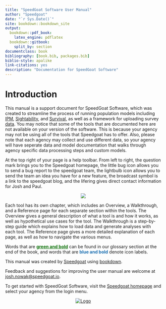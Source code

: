 ```yaml
---
title: "SpeedGoat Software User Manual"
author: "Speedgoat"
date: "`r Sys.Date()`"
site: bookdown::bookdown_site
output:
  bookdown::pdf_book:
    latex_engine: pdflatex
  bookdown::gitbook:
    split_by: section
documentclass: book
bibliography: [book.bib, packages.bib]
biblio-style: apalike
link-citations: yes
description: "Documentation for SpeedGoat Software"
---
```


# Introduction

This manual is a support document for SpeedGoat Software, which was created to streamline the process of running population models including [IPM](#ipm), [Sightability](#sight), and [Survival](#surv), as well as a framework for uploading survey [data](#de). You may notice that some of the tools that are documented here are not available on your version of the software. This is because your agency may not be using all of the tools that Speedgoat has to offer. Also, please note that each agency may collect and use different data, so your agency will have seperate data and model documentation that walks through agency specific data processing steps and custom models.

At the top right of your page is a help toolbar. From left to right, the question mark brings you to the Speedgoat homepage, the little bug icon allows you to send a bug report to the speedgoat team, the lightbulb icon allows you to send the team an idea you have for a new feature, the broadcast symbol is a link to the speedgoat blog, and the lifering gives direct contact information for Josh and Paul.

<center>![](./www/index_walk1.png)</center>

Each tool has its own chapter, which includes an Overview, a Walkthrough, and a Reference page for each separate section within the tools. The Overview gives a general description of what a tool is and how it works, as well as hypothetical use cases for the tool. The Walkthrough is a step-by-step guide which explains how to load data and generate analyses with each tool. The Reference page gives a more detailed explanation of each page, as well as how to navigate the various menus.

Words that are [<b>green and bold</b>](#gl){style="color: #086e04;"} can be found in our glossary section at the end of the book, and words that are [<b>blue and bold</b>]{style="color: #196eb0;"} denote icon labels.

This manual was created by [Speedgoat](https://www.speedgoat.io) using [bookdown](https://bookdown.org/).

Feedback and suggestions for improving the user manual are welcome at [josh.nowak@speedgoat.io](mailto:josh.nowak@speedgoat.io?&subject=PopR%20Documentation%20Feedback).

To get started with SpeedGoat Software, visit the [Speedgoat homepage](https://www.speedgoat.io/) and select your agency from the login menu.

<center>[![Logo](./www/spdgt_logo.png)](https://www.speedgoat.io)</center>
